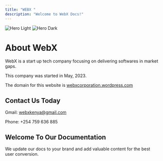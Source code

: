 ```yaml
---
title: "WEBX "
description: "Welcome to WebX Docs!"
---
```


<img alt="Hero Light" classname="block dark:hidden" src="/images/hero-light.svg" />

<img alt="Hero Dark" classname="hidden dark:block" src="image-1500x1000.jpg" />

# About WebX

WebX is a start up tech company focusing on delivering softwares in market gaps.&#x20;

This company was started in May, 2023.&#x20;

The domain for this website is [webxcorporation.wordpress.com](https://webxcorporation.wordpress.com)

## C**ontact Us Today**

Gmail: [webxkenya@gmail.com](mailto:webxkenya@gmail.com)

Phone: +254 759 636 885

## Welcome To Our Documentation

We update our docs to your brand and add valuable content for the best user conversion.